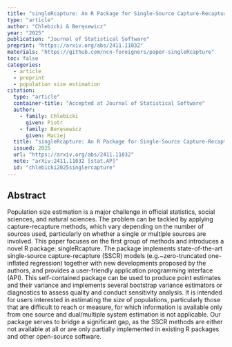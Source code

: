 ```yaml
---
title: "singleRcapture: An R Package for Single-Source Capture-Recapture Models"
type: "article"
author: "Chlebicki & Beręsewicz"
year: "2025"
publication: "Journal of Statistical Software"
preprint: "https://arxiv.org/abs/2411.11032"
materials: "https://github.com/ncn-foreigners/paper-singleRcapture"
toc: false
categories:
  - article
  - preprint
  - population size estimation
citation:
  type: "article"
  container-title: "Accepted at Journal of Statistical Software"
  author:
    - family: Chlebicki
      given: Piotr
    - family: Beręsewicz
      given: Maciej
  title: "singleRcapture: An R Package for Single-Source Capture-Recapture Models"
  issued: 2025
  url: "https://arxiv.org/abs/2411.11032"
  note: "arXiv:2411.11032 [stat.AP]"
  id: "chlebicki2025singlercapture"
---
```


## Abstract

Population size estimation is a major challenge in official statistics, social sciences, and natural sciences. The problem can be tackled by applying capture-recapture methods, which vary depending on the number of sources used, particularly on whether a single or multiple sources are involved. This paper focuses on the first group of methods and introduces a novel R package: singleRcapture. The package implements state-of-the-art single-source capture-recapture (SSCR) models (e.g.~zero-truncated one-inflated regression) together with new developments proposed by the authors, and provides a user-friendly application programming interface (API). This self-contained package can be used to produce point estimates and their variance and implements several bootstrap variance estimators or diagnostics to assess quality and conduct sensitivity analysis. It is intended for users interested in estimating the size of populations, particularly those that are difficult to reach or measure, for which information is available only from one source and dual/multiple system estimation is not applicable. Our package serves to bridge a significant gap, as the SSCR methods are either not available at all or are only partially implemented in existing R packages and other open-source software.


